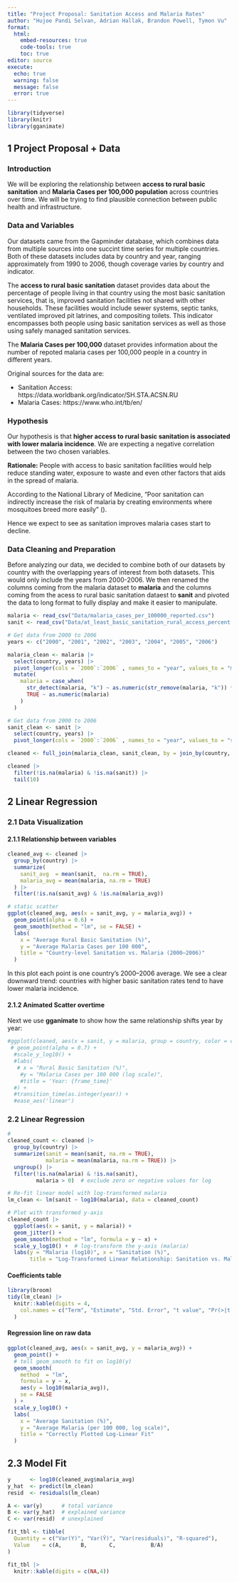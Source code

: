 ```yaml
---
title: "Project Proposal: Sanitation Access and Malaria Rates"
author: "Hujoe Pandi Selvan, Adrian Hallak, Brandon Powell, Tymon Vu"
format: 
  html:  
    embed-resources: true
    code-tools: true
    toc: true
editor: source
execute: 
  echo: true
  warning: false
  message: false
  error: true
---
```


```r
library(tidyverse)
library(knitr)
library(gganimate)
```

## 1 Project Proposal + Data

### Introduction

We will be exploring the relationship between **access to rural basic sanitation** and **Malaria Cases per 100,000 population** across countries over time. We will be trying to find plausible connection between public health and infrastructure.

### Data and Variables

Our datasets came from the Gapminder database, which combines data from multiple sources into one succint time series for multiple countries. Both of these datasets includes data by country and year, ranging approximately from 1990 to 2006, though coverage varies by country and indicator.

The **access to rural basic sanitation** dataset provides data about the percentage of people living in that country using the most basic sanitation services, that is, improved sanitation facilities not shared with other households. These facilities would  include sewer systems, septic tanks, ventilated improved pit latrines, and compositing toilets. This indicator encompasses both people using basic sanitation services as well as those using safely managed sanitation services.

The **Malaria Cases per 100,000** dataset provides information about the number of repoted malaria cases per 100,000 people in a country in different years.

Original sources for the data are:

-   Sanitation Access: https://data.worldbank.org/indicator/SH.STA.ACSN.RU
-   Malaria Cases: https://www.who.int/tb/en/

### Hypothesis

Our hypothesis is that **higher access to rural basic sanitation is associated with lower malaria incidence**. We are expecting a negative correlation between the two chosen variables.

**Rationale:** People with access to basic sanitation facilities would help reduce standing water, exposure to waste and even other factors that aids in the spread of malaria.

According to the National Library of Medicine, "Poor sanitation can indirectly increase the risk of malaria by creating environments where mosquitoes breed more easily" ([ ](https://pmc.ncbi.nlm.nih.gov/articles/PMC9817013/)).

Hence we expect to see as sanitation improves malaria cases start to decline.

### Data Cleaning and Preparation

Before analyzing our data, we decided to combine both of our datasets by country with the overlapping years of interest from both datasets. This would only include the years from 2000-2006. We then renamed the columns coming from the malaria dataset to **malaria** and the columns coming from the acess to rural basic sanitation dataest to **sanit** and pivoted the data to long format to fully display and make it easier to manipulate.

```r
malaria <- read_csv("Data/malaria_cases_per_100000_reported.csv")
sanit <- read_csv("Data/at_least_basic_sanitation_rural_access_percent.csv")
```

```r
# Get data from 2000 to 2006
years <- c("2000", "2001", "2002", "2003", "2004", "2005", "2006")

malaria_clean <- malaria |>
  select(country, years) |>
  pivot_longer(cols = `2000`:`2006` , names_to = "year", values_to = "malaria") |>
  mutate(
    malaria = case_when(
      str_detect(malaria, "k") ~ as.numeric(str_remove(malaria, "k")) * 1000,
      TRUE ~ as.numeric(malaria)
    )
  )

# Get data from 2000 to 2006
sanit_clean <- sanit |>
  select(country, years) |>
  pivot_longer(cols = `2000`:`2006` , names_to = "year", values_to = "sanit") 

cleaned <- full_join(malaria_clean, sanit_clean, by = join_by(country, year))

cleaned |>
  filter(!is.na(malaria) & !is.na(sanit)) |>
  tail(10)
```

## 2 Linear Regression

### 2.1 Data Visualization

#### 2.1.1 Relationship between variables
```r
cleaned_avg <- cleaned |>
  group_by(country) |>
  summarize(
    sanit_avg  = mean(sanit,  na.rm = TRUE),
    malaria_avg = mean(malaria, na.rm = TRUE)
  ) |>
  filter(!is.na(sanit_avg) & !is.na(malaria_avg))

# static scatter
ggplot(cleaned_avg, aes(x = sanit_avg, y = malaria_avg)) +
  geom_point(alpha = 0.6) +
  geom_smooth(method = "lm", se = FALSE) +
  labs(
    x = "Average Rural Basic Sanitation (%)",
    y = "Average Malaria Cases per 100 000",
    title = "Country-level Sanitation vs. Malaria (2000–2006)"
  )
```
In this plot each point is one country’s 2000–2006 average.  We see a clear downward trend: countries with higher basic sanitation rates tend to have lower malaria incidence.


#### 2.1.2 Animated Scatter overtime
Next we use **gganimate** to show how the same relationship shifts year by year:

```r
#ggplot(cleaned, aes(x = sanit, y = malaria, group = country, color = country)) +
 # geom_point(alpha = 0.7) +
  #scale_y_log10() +
  #labs(
   # x = "Rural Basic Sanitation (%)",
    #y = "Malaria Cases per 100 000 (log scale)",
    #title = 'Year: {frame_time}'
  #) +
  #transition_time(as.integer(year)) +
  #ease_aes('linear')
```


### 2.2 Linear Regression

```r
#
cleaned_count <- cleaned |>
  group_by(country) |>
  summarize(sanit = mean(sanit, na.rm = TRUE),
            malaria = mean(malaria, na.rm = TRUE)) |>
  ungroup() |>
  filter(!is.na(malaria) & !is.na(sanit),
         malaria > 0)  # exclude zero or negative values for log

# Re-fit linear model with log-transformed malaria
lm_clean <- lm(sanit ~ log10(malaria), data = cleaned_count)

# Plot with transformed y-axis
cleaned_count |>
  ggplot(aes(x = sanit, y = malaria)) + 
  geom_jitter() + 
  geom_smooth(method = "lm", formula = y ~ x) + 
  scale_y_log10() +  # log-transform the y-axis (malaria)
  labs(y = "Malaria (log10)", x = "Sanitation (%)",
       title = "Log-Transformed Linear Relationship: Sanitation vs. Malaria")

```

#### Coefficients table

```r
library(broom)
tidy(lm_clean) |>
  knitr::kable(digits = 4,
    col.names = c("Term", "Estimate", "Std. Error", "t value", "Pr(>|t|)")
  )
```
#### Regression line on raw data

```r
ggplot(cleaned_avg, aes(x = sanit_avg, y = malaria_avg)) +
  geom_point() +
  # tell geom_smooth to fit on log10(y)
  geom_smooth(
    method  = "lm",
    formula = y ~ x,
    aes(y = log10(malaria_avg)),
    se = FALSE
  ) +
  scale_y_log10() +
  labs(
    x = "Average Sanitation (%)",
    y = "Average Malaria (per 100 000, log scale)",
    title = "Correctly Plotted Log-Linear Fit"
  )

```
## 2.3 Model Fit

```r
y      <- log10(cleaned_avg$malaria_avg)
y_hat  <- predict(lm_clean)
resid  <- residuals(lm_clean)

A <- var(y)      # total variance
B <- var(y_hat)  # explained variance
C <- var(resid)  # unexplained

fit_tbl <- tibble(
  Quantity = c("Var(Y)", "Var(Ŷ)", "Var(residuals)", "R-squared"),
  Value    = c(A,      B,       C,           B/A)
)

fit_tbl |>
  knitr::kable(digits = c(NA,4))
```

